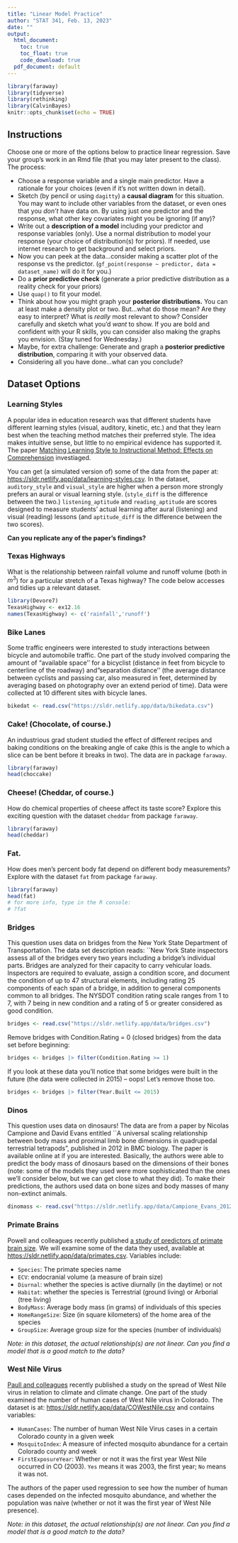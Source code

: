 ```yaml
---
title: "Linear Model Practice"
author: "STAT 341, Feb. 13, 2023"
date: ""
output:
  html_document:
    toc: true
    toc_float: true
    code_download: true
  pdf_document: default
---
```


```r
library(faraway)
library(tidyverse)
library(rethinking)
library(CalvinBayes)
knitr::opts_chunk$set(echo = TRUE)
```

## Instructions
Choose one or more of the options below to practice linear regression. Save your group's work in an Rmd file (that you may later present  to the class). The process:

- Choose a response variable and a single main predictor. Have a  rationale for your choices (even if it's not written down in detail).
- Sketch (by pencil or using `dagitty`) a **causal diagram** for this situation. You may want to include other variables from the dataset, or even ones that you *don't* have data  on. By using just one predictor and the response, what other key covariates might you be ignoring (if any)?
- Write out a **description of a model** including your predictor and response variables (only). Use a normal distribution to model your response (your choice of distribution(s) for priors). If needed, use internet research to get background and select priors.
- Now you can peek at the data...consider making a scatter plot of the response vs the predictor. (`gf_point(response ~ predictor, data = dataset_name)` will do it for you.)
- Do a **prior predictive check** (generate a  prior predictive distribution as a reality check for  your priors)
- Use `quap()` to fit your model.
- Think about how you might graph your **posterior distributions.** You can at least make a  density plot or two. But...what do those mean? Are they easy to interpret? What is *really* most relevant to show? Consider carefully and sketch what  you'd *want* to show. If you are bold and confident with your R skills, you can consider also making the graphs you envision. (Stay tuned for Wednesday.)
- Maybe, for extra challenge: Generate and graph a **posterior predictive distribution**, comparing it with your observed data.
- Considering all you have done...what can you conclude?

## Dataset Options
### Learning Styles

A popular idea in education research was that different students have different learning styles (visual, auditory, kinetic, etc.) and that they learn best when the teaching method matches their preferred style. The idea makes intuitive sense, but little to no empirical evidence has supported it. The paper [Matching Learning Style to Instructional Method: Effects on Comprehension](https://www.apa.org/pubs/journals/features/edu-a0037478.pdf) investiaged.

You can get (a simulated version of) some of the data from the paper at: <https://sldr.netlify.app/data/learning-styles.csv>.  In the dataset, `auditory_style` and `visual_style` are higher when a person more strongly prefers an aural or visual learning style.  (`style_diff` is the difference between the two.)  `listening_aptitude` and `reading_aptitude` are scores designed to measure students' actual learning after aural (listening) and visual (reading) lessons (and `aptitude_diff` is the difference between the two scores).

**Can you replicate any of the paper's findings?**


### Texas Highways 
What is the relationship between rainfall volume  and 
runoff volume (both in $m^3$) for a particular stretch of a Texas highway? The code below accesses and tidies up a relevant dataset.
	
```r
library(Devore7)
TexasHighway <- ex12.16
names(TexasHighway) <- c('rainfall','runoff')
```


### Bike Lanes
Some traffic engineers were interested to study interactions between bicycle and   automobile traffic.  One part of the study involved comparing the amount of "available space'' for a bicyclist 	(distance in feet from bicycle to centerline of the roadway) and 	"separation distance'' (the average distance between cyclists and passing car, also measured in feet, 	determined by averaging based on photography over an extend period of time).	Data were collected at 10 different sites with bicycle lanes.  

```r
bikedat <- read.csv("https://sldr.netlify.app/data/bikedata.csv")
```

### Cake! (Chocolate, of course.) 
An industrious grad student studied the effect of different recipes and baking conditions on the breaking angle of cake (this is the angle to which a slice can be bent before it breaks in two). The data are in package `faraway`.

```r
library(faraway)
head(choccake)
```

### Cheese! (Cheddar, of course.) 
How do chemical properties of cheese affect its taste score? Explore this exciting question with the dataset `cheddar` from package `faraway`.

```r
library(faraway)
head(cheddar)
```

### Fat. 
How does men's percent body fat depend on different body measurements? Explore with the dataset `fat` from package `faraway`.  

```r
library(faraway)
head(fat)
# for more info, type in the R console:
# ?fat
```

### Bridges
This question uses data on bridges from the New York State Department of Transportation.  The data set description reads: ``New York State inspectors assess all of the bridges every two years including a bridge's individual parts. Bridges are analyzed for their capacity to carry vehicular loads. Inspectors are required to evaluate, assign a condition score, and document the condition of up to 47 structural elements, including rating 25 components of each span of a bridge, in addition to general components common to all bridges. The NYSDOT condition rating scale ranges from 1 to 7, with 7 being in new condition and a rating of 5 or greater considered as good condition.

```r
bridges <- read.csv("https://sldr.netlify.app/data/bridges.csv")
```

Remove bridges with Condition.Rating = 0 (closed bridges) from the data set before beginning:

```r
bridges <- bridges |> filter(Condition.Rating >= 1)
```


If you look at these data you'll notice that some bridges were built in the future (the data were collected in 2015) -- oops!
Let's remove those too.

```r
bridges <- bridges |> filter(Year.Built <= 2015)
```

### Dinos
This question uses data on dinosaurs! The data are from a paper by Nicolas Campione and David Evans entitled ``A universal scaling relationship between body mass and proximal limb bone dimensions in quadrupedal terrestrial tetrapods", published in 2012 in BMC biology.  The paper is available online at \url{http://www.biomedcentral.com/1741-7007/10/60} if you are interested.  Basically, the authors were able to predict the body mass of dinosaurs based on the dimensions of their bones (note: some of the models they used were more sophisticated than the ones we'll consider below, but we can get close to what they did).  To make their predictions, the authors used data on bone sizes and body masses of many non-extinct animals.

```r
dinomass <- read.csv("https://sldr.netlify.app/data/Campione_Evans_2012_data.csv")
```


### Primate Brains 



Powell and colleagues recently published [a study of predictors of primate brain size](https://royalsocietypublishing.org/doi/10.1098/rspb.2017.1765#d3e1601). We will examine some of the data they used, available at [https://sldr.netlify.app/data/primates.csv](https://sldr.netlify.app/data/primates.csv).  Variables include:

- `Species`: The primate species name
- `ECV`: endocranial volume (a measure of brain size)
- `Diurnal`: whether the species is active diurnally (in the daytime) or not
- `Habitat`: whether the species is Terrestrial (ground living) or Arborial (tree living)
- `BodyMass`: Average body mass (in grams) of individuals of this species
- `HomeRangeSize`: Size (in square kilometers) of the home area of the species
- `GroupSize`: Average group size for the species (number of individuals)

*Note: in this dataset, the actual relationship(s) are not linear. Can you find a model that  is a  good match to the data?*

### West Nile Virus

[Paull and colleagues](https://doi.org/10.1098/rspb.2016.2078) recently published a study on the spread of West Nile virus in relation to climate and climate change. One part of the study examined the number of human cases of West Nile virus in Colorado. The dataset is at: [https://sldr.netlify.app/data/COWestNile.csv](https://sldr.netlify.app/data/COWestNile.csv) and contains variables:

- `HumanCases`: The number of human West Nile Virus cases in a certain Colorado county in a given week
- `MosquitoIndex`: A measure of infected mosquito abundance for a certain Colorado county and week
- `FirstExposureYear`: Whether or not it was the first year West Nile occurred in CO (2003). `Yes` means it was 2003, the first year; `No` means it was not.

The authors of the paper used regression to see how the number of human cases depended on the infected mosquito abundance, and whether the population was naive (whether or not it was the first year of West Nile presence). 

*Note: in this dataset, the actual relationship(s) are not linear. Can you find a model that  is a  good match to the data?*
